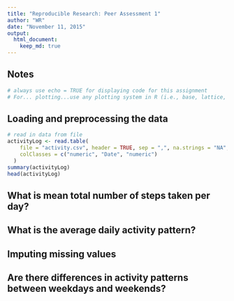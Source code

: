 ```yaml
---
title: "Reproducible Research: Peer Assessment 1"
author: "WR"
date: "November 11, 2015"
output: 
  html_document:
    keep_md: true
---
```


## Notes 
```r
# always use echo = TRUE for displaying code for this assignment 
# For... plotting...use any plotting system in R (i.e., base, lattice, ggplot2)
```

## Loading and preprocessing the data
```r

# read in data from file 
activityLog <- read.table(
    file = "activity.csv", header = TRUE, sep = ",", na.strings = "NA", 
    colClasses = c("numeric", "Date", "numeric")
  )
summary(activityLog)
head(activityLog)

```



## What is mean total number of steps taken per day?



## What is the average daily activity pattern?



## Imputing missing values



## Are there differences in activity patterns between weekdays and weekends?
